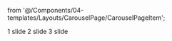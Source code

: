   from '@/Components/04-templates/Layouts/CarouselPage/CarouselPageItem';

<CarouselPage>
  <CarouselPageItem>
    1 slide
  </CarouselPageItem>
  <CarouselPageItem>
    2 slide
  </CarouselPageItem>
  <CarouselPageItem>
    3 slide
  </CarouselPageItem>
</CarouselPage>
